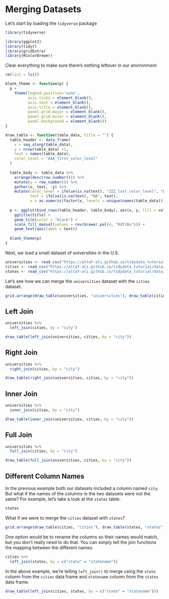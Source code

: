 # Merging Datasets

Let's start by loading the `tidyverse` package

```r
library(tidyverse)
```

```r
library(ggplot2)
library(tidyr)
library(gridExtra)
library(RColorBrewer)
```

Clear everything to make sure there's nothing leftover in our environment

```r
rm(list = ls())
```

```r
blank_theme <- function(p) {
  p +
    theme(legend.position='none',
          axis.ticks = element_blank(), 
          axis.text = element_blank(),
          axis.title = element_blank(),
          panel.grid.major = element_blank(),
          panel.grid.minor = element_blank(),
          panel.background = element_blank())
}
```

```r
draw_table <- function(table_data, title = "") {
  table_header <- data_frame(
    x = seq_along(table_data),
    y = nrow(table_data) +1,
    text = names(table_data),
    color_level = "AAA_first_color_level"
  )
  
  table_body <- table_data %>%
    arrange(desc(row_number())) %>%
    mutate(y = row_number()) %>%
    gather(x, text, -y) %>%
    mutate(color_level = ifelse(is.na(text), "ZZZ_last_color_level", "BBB_somewhere_in_between"),
           text = ifelse(is.na(text), "NA", text),
           x = as.numeric(factor(x, levels = unique(names(table_data)))))
  
  p <- ggplot(bind_rows(table_header, table_body), aes(x, y, fill = color_level)) + 
    ggtitle(title) +
    geom_tile(color = "black") +
    scale_fill_manual(values = rev(brewer.pal(4, "RdYlBu"))) +
    geom_text(aes(label = text))
  
  blank_theme(p)
}
```

Next, we load a small dataset of universities in the U.S.

```r
universities <- read_csv("https://altaf-ali.github.io/tidydata_tutorial/data/universities.csv")
cities <- read_csv("https://altaf-ali.github.io/tidydata_tutorial/data/cities.csv")
states <- read_csv("https://altaf-ali.github.io/tidydata_tutorial/data/states.csv")
```

Let's see how we can merge the `universities` dataset with the `cities` dataset.

```r
grid.arrange(draw_table(universities, "universities"), draw_table(cities, "cities"), ncol = 2)
```

## Left Join

```r
universities %>%
  left_join(cities, by = "city")
```

```r
draw_table(left_join(universities, cities, by = "city"))
```

## Right Join

```r
universities %>%
  right_join(cities, by = "city")
```

```r
draw_table(right_join(universities, cities, by = "city"))
```

## Inner Join

```r
universities %>%
  inner_join(cities, by = "city")
```

```r
draw_table(inner_join(universities, cities, by = "city"))
```

## Full Join

```r
universities %>%
  full_join(cities, by = "city")
```

```r
draw_table(full_join(universities, cities, by = "city"))
```

## Different Column Names

In the previous example both our datasets included a column named `city`. But what if the names of the columns in the two datasets were not the same? For example, let's take a look at the `states` table:

```r
states
```

What if we were to merge the `cities` dataset with `states`?

```r
grid.arrange(draw_table(cities, "cities"), draw_table(states, "states"), ncol = 2)
```

One option would be to rename the columns so their names would match, but you don't really need to do that. You can simply tell the join functions the mapping between the different names.

```r
cities %>%
  left_join(states, by = c("state" = "statename"))
```

In the above example, we're telling `left_join()` to merge using the `state` column from the `cities` data frame and `statename` column from the `states` data frame.

```r
draw_table(left_join(cities, states, by = c("state" = "statename")))
```

